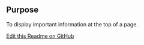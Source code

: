 ## Purpose
To display important information at the top of a page.


[Edit this Readme on GitHub](https://github.com/wellcomecollection/wellcomecollection.org/edit/main/common/views/components/PageHeader/README.mdx)